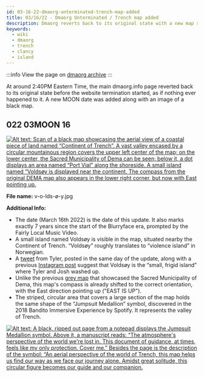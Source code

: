 ```yaml
---
id: 03-16-22-dmaorg-unterminated-trench-map-added
title: 03/16/22 - Dmaorg Unterminated / Trench map added
description: Dmaorg reverts back to its original state with a new map showcasing the continent of Trench and a small island named Voldsøy.
keywords:
  - wiki
  - dmaorg
  - trench
  - clancy
  - island
---
```


:::info
View the page on [dmaorg archive](https://www.dmaorg.site/031622/found/15398642_14/clancy.html)
:::

At around 2:40PM Eastern Time, the main dmaorg.info page reverted back to its original state before the website termination started, as if nothing ever happened to it. A new MOON date was added along with an image of a black map.

## 022 03MOON 16

[![Alt text: Scan of a black map showcasing the aerial view of a coastal piece of land named “Continent of Trench”. A vast valley encased by a circular mountainous region covers the upper left center of the map; on the lower center, the Sacred Municipality of Dema can be seen; below it, a dot displays an area named “Port Vial” along the shoreside. A small island named “Voldsøy is displayed near the continent. The compass from the original DEMA map also appears in the lower right corner, but now with East pointing up.](./assets/v-o-lds-ø-y.jpg)](./assets/v-o-lds-ø-y.jpg)

**File name:** v-o-lds-ø-y.jpg

**Additional Info:**

- The date (March 16th 2022) is the date of this update. It also marks exactly 7 years since the start of the Blurryface era, prompted by the Fairly Local Music Video.
- A small island named Voldsøy is visible in the map, situated nearby the Continent of Trench. “Voldsøy” roughly translates to “violence island” in Norwegian.
- A [tweet](https://twitter.com/tylerrjoseph/status/1504217893336231950) from Tyler, posted in the same day of the update, along with a previous [Instagram post](https://www.instagram.com/p/Ca52_GVu_lI) suggest that Voldsøy is the “small, frigid island” where Tyler and Josh washed up.
- Unlike the previous [grey map](https://www.twentyonepilots.wiki/docs/dmaorg/original-dmaorg-files#013-01moon-08) that showcased the Sacred Municipality of Dema, this map's compass is already shifted to the correct orientation, with the East direction pointing up ("EAST IS UP").
- The striped, circular area that covers a large section of the map holds the same shape of the “Jumpsuit Medallion” symbol, discovered in the 2018 Bandito Immersive Experience by Spotify. It represents the valley of Trench.

[![Alt text: A black, ripped out page from a notepad displays the Jumpsuit Medallion symbol. Above it, a manuscript reads: “The atmosphere's perspective of the world we're lost in. This document of guidance, at times, feels like my only protection. Cover me.” Besides the page is the description of the symbol: “An aerial perspective of the world of Trench, this map helps us find our way as we face our journey alone. Amidst great solitude, this circular figure becomes our guide and our companion.](./assets/jumpsuit-medallion.jpg)](./assets/jumpsuit-medallion.jpg)
